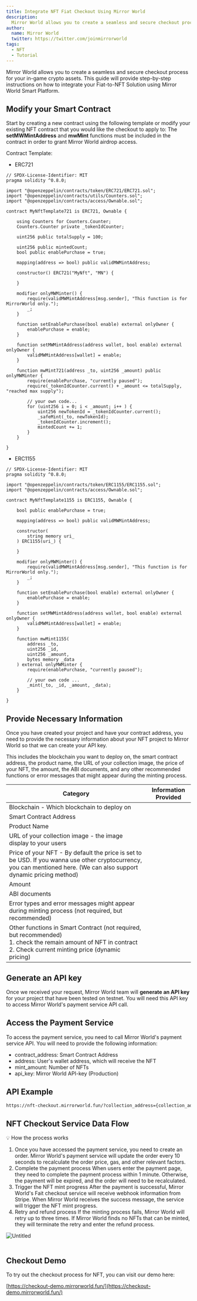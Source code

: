 ```yaml
---
title: Integrate NFT Fiat Checkout Using Mirror World
description:
  Mirror World allows you to create a seamless and secure checkout process for your in-game crypto assets. This guide will provide step-by-step instructions on how to integrate your Fiat-to-NFT Solution using Mirror World Smart Platform.
author:
  name: Mirror World
  twitter: https://twitter.com/joinmirrorworld
tags:
  - NFT
  - Tutorial
---
```


Mirror World allows you to create a seamless and secure checkout process for your in-game crypto assets. This guide will provide step-by-step instructions on how to integrate your Fiat-to-NFT Solution using Mirror World Smart Platform.

## Modify your Smart Contract

Start by creating a new contract using the following template or modify your existing NFT contract that you would like the checkout to apply to: The **setMWMintAddress** and **mwMint** functions must be included in the contract in order to grant Mirror World airdrop access.

Contract Template:
- ERC721

```solidity
// SPDX-License-Identifier: MIT
pragma solidity ^0.8.0;

import "@openzeppelin/contracts/token/ERC721/ERC721.sol";
import "@openzeppelin/contracts/utils/Counters.sol";
import "@openzeppelin/contracts/access/Ownable.sol";

contract MyNftTemplate721 is ERC721, Ownable {

    using Counters for Counters.Counter;
    Counters.Counter private _tokenIdCounter;

    uint256 public totalSupply = 100;

    uint256 public mintedCount;
    bool public enablePurchase = true;

    mapping(address => bool) public validMWMintAddress;

    constructor() ERC721("MyNft", "MN") {
        
    }

    modifier onlyMWMinter() {
        require(validMWMintAddress[msg.sender], "This function is for MirrorWorld only.");
        _;
    }

    function setEnablePurchase(bool enable) external onlyOwner {
        enablePurchase = enable;
    }

    function setMWMintAddress(address wallet, bool enable) external onlyOwner {
        validMWMintAddress[wallet] = enable;
    }

    function mwMint721(address _to, uint256 _amount) public onlyMWMinter {
        require(enablePurchase, "currently paused");
        require(_tokenIdCounter.current() + _amount <= totalSupply, "reached max supply");

        // your own code...
        for (uint256 i = 0; i < _amount; i++ ) {
            uint256 newTokenId = _tokenIdCounter.current();
            _safeMint(_to, newTokenId);
            _tokenIdCounter.increment();
            mintedCount += 1;
        }
    }

}
```

- ERC1155

```solidity
// SPDX-License-Identifier: MIT
pragma solidity ^0.8.0;

import "@openzeppelin/contracts/token/ERC1155/ERC1155.sol";
import "@openzeppelin/contracts/access/Ownable.sol";

contract MyNftTemplate1155 is ERC1155, Ownable {

    bool public enablePurchase = true;

    mapping(address => bool) public validMWMintAddress;

    constructor(
        string memory uri_
    ) ERC1155(uri_) {

    }

    modifier onlyMWMinter() {
        require(validMWMintAddress[msg.sender], "This function is for MirrorWorld only.");
        _;
    }

    function setEnablePurchase(bool enable) external onlyOwner {
        enablePurchase = enable;
    } 

    function setMWMintAddress(address wallet, bool enable) external onlyOwner {
        validMWMintAddress[wallet] = enable;
    }

    function mwMint1155(
        address _to,
        uint256 _id,
        uint256 _amount,
        bytes memory _data
    ) external onlyMWMinter {
        require(enablePurchase, "currently paused");

        // your own code ...
        _mint(_to, _id, _amount, _data);
    }

}
```

## Provide Necessary Information

Once you have created your project and have your contract address, you need to provide the necessary information about your NFT project to Mirror World so that we can create your API key.

This includes the blockchain you want to deploy on, the smart contract address, the product name, the URL of your collection image, the price of your NFT, the amount, the ABI documents, and any other recommended functions or error messages that might appear during the minting process.

| Category | Information Provided  |
| --- | --- |
| Blockchain - Which blockchain to deploy on |  |
| Smart Contract Address |  |
| Product Name |  |
| URL of your collection image - the image display to your users |  |
| Price of your NFT - By default the price is set to be USD. If you wanna use other cryptocurrency, you can mentioned here. (We can also support dynamic pricing method) |  |
| Amount |  |
| ABI documents  |  |
| Error types and error messages might appear during minting process (not required, but recommended) |  |
| Other functions in Smart Contract (not required, but recommended) <br /> 1. check the remain amount of NFT in contract <br /> 2. Check current minting price (dynamic pricing) |  |

## Generate an API key

Once we received your request, Mirror World team will **generate an API key** for your project that have been tested on testnet. You will need this API key to access Mirror World's payment service API call.

## Access the Payment Service

To access the payment service, you need to call Mirror World's payment service API. You will need to provide the following information:

- contract_address: Smart Contract Address
- address: User's wallet address, which will receive the NFT
- mint_amount: Number of NFTs
- api_key: Mirror World API-key (Production)

## API Example

```html
https://nft-checkout.mirrorworld.fun/?collection_address={collection_address}&address={wallet_address}&mint_amount={amount}&api_key={api_key}
```

## NFT Checkout Service Data Flow

<aside>
💡 How the process works

1. Once you have accessed the payment service, you need to create an order. Mirror World's payment service will update the order every 10 seconds to recalculate the order price, gas, and other relevant factors.
2. Complete the payment process
When users enter the payment page, they need to complete the payment process within 1 minute. Otherwise, the payment will be expired, and the order will need to be recalculated.
3. Trigger the NFT mint progress
After the payment is successful, Mirror World's Fait checkout service will receive webhook information from Stripe. When Mirror World receives the success message, the service will trigger the NFT mint progress.
4. Retry and refund process
If the minting process fails, Mirror World will retry up to three times. If Mirror World finds no NFTs that can be minted, they will terminate the retry and enter the refund process.
</aside>

![Untitled](/docs/images/guides/checkoutFlow.png)  
<br />
## Checkout Demo

To try out the checkout process for NFT, you can visit our demo here:

 [https://checkout-demo.mirrorworld.fun/](https://checkout-demo.mirrorworld.fun/)